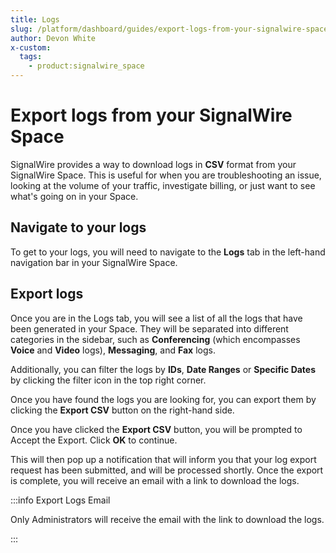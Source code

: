 ```yaml
---
title: Logs
slug: /platform/dashboard/guides/export-logs-from-your-signalwire-space
author: Devon White
x-custom:
  tags:
    - product:signalwire_space
---
```


# Export logs from your SignalWire Space

SignalWire provides a way to download logs in **CSV** format from your SignalWire Space. This is useful for when you are troubleshooting an issue,
looking at the volume of your traffic, investigate billing, or just want to see what's going on in your Space.

## Navigate to your logs

To get to your logs, you will need to navigate to the **Logs** tab in the left-hand navigation bar in your SignalWire Space.

## Export logs

Once you are in the Logs tab, you will see a list of all the logs that have been generated in your Space.
They will be separated into different categories in the sidebar, such as **Conferencing** (which encompasses **Voice** and **Video** logs), **Messaging**, and **Fax** logs.

Additionally, you can filter the logs by **IDs**, **Date Ranges** or **Specific Dates** by clicking the filter icon in the top right corner.


Once you have found the logs you are looking for, you can export them by clicking the **Export CSV**
button on the right-hand side.

Once you have clicked the **Export CSV** button, you will be prompted to Accept the Export. Click **OK** to continue.

This will then pop up a notification that will inform you that your log export request has been submitted, and will be
processed shortly. Once the export is complete, you will receive an email with a link to download the logs.

:::info Export Logs Email

Only Administrators will receive the email with the link to download the logs.

:::
